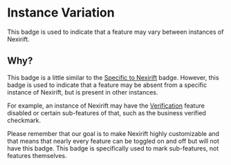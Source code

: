 
# Instance Variation

This badge is used to indicate that a feature may vary between instances of Nexirift.

<BadgeWrapper selected="Instance Variation" link={false} as="span" />

## Why?

This badge is a little similar to the [Specific to Nexirift](/badges/specific-to-nexirift) badge. However, this badge is used to indicate that a feature may be absent from a specific instance of Nexirift, but is present in other instances.

For example, an instance of Nexirift may have the [Verification](/features/verification) feature disabled or certain sub-features of that, such as the business verified checkmark.

Please remember that our goal is to make Nexirift highly customizable and that means that nearly every feature can be toggled on and off but will not have this badge. This badge is specifically used to mark sub-features, not features themselves.
